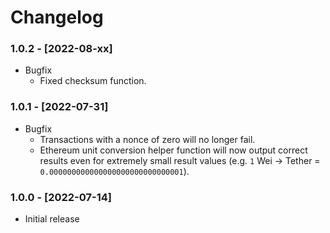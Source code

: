 
# Changelog

### 1.0.2 - [2022-08-xx]
- Bugfix
  - Fixed checksum function.

### 1.0.1 - [2022-07-31]
- Bugfix
  - Transactions with a nonce of zero will no longer fail.
  - Ethereum unit conversion helper function will now output correct results even for extremely small result values (e.g. `1` Wei → Tether = `0.000000000000000000000000000001`).

### 1.0.0 - [2022-07-14]
- Initial release

